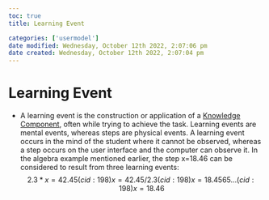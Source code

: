 ```yaml
---
toc: true
title: Learning Event

categories: ['usermodel']
date modified: Wednesday, October 12th 2022, 2:07:06 pm
date created: Wednesday, October 12th 2022, 2:07:04 pm
---
```


# Learning Event


- A learning event is the construction or application of a [Knowledge Component](Knowledge%20Component.qmd), often while trying to achieve the task. Learning events are mental events, whereas steps are physical events. A learning event occurs in the mind of the student where it cannot be observed, whereas a step occurs on the user interface and the computer can observe it. In the algebra example mentioned earlier, the step x=18.46 can be considered to result from three learning events: $$2.3*x=42.45 (cid:198) x=42.45/2.3 (cid:198) x=18.4565… (cid:198) x=18.46$$




